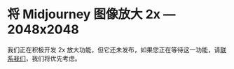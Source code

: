 # 将 Midjourney 图像放大 2x — 2048x2048

我们正在积极开发 2x 放大功能，但它还未发布，如果您正在等待这一功能，请[联系我们](https://www.imagineapi.dev/contact)，我们将优先考虑。
